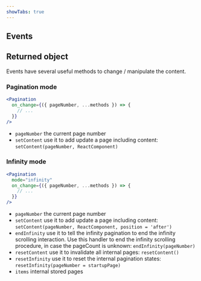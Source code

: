 ```yaml
---
showTabs: true
---
```



## Events

<PropertiesTable props={PaginationEvents} />

## Returned object

Events have several useful methods to change / manipulate the content.

### Pagination mode

```jsx
<Pagination
  on_change={({ pageNumber, ...methods }) => {
    // ...
  }}
/>
```

- `pageNumber` the current page number
- `setContent` use it to add update a page including content: `setContent(pageNumber, ReactComponent)`

### Infinity mode

```jsx
<Pagination
  mode="infinity"
  on_change={({ pageNumber, ...methods }) => {
    // ...
  }}
/>
```

- `pageNumber` the current page number
- `setContent` use it to add update a page including content: `setContent(pageNumber, ReactComponent, position = 'after')`
- `endInfinity` use it to tell the infinity pagination to end the infinity scrolling interaction. Use this handler to end the infinity scrolling procedure, in case the pageCount is unknown: `endInfinity(pageNumber)`
- `resetContent` use it to invalidate all internal pages: `resetContent()`
- `resetInfinity` use it to reset the internal pagination states: `resetInfinity(pageNumber = startupPage)`
- `items` internal stored pages
